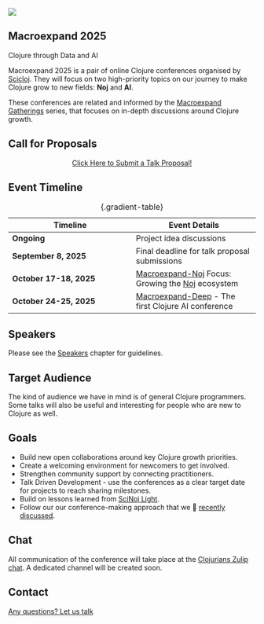 <div class="main-page">

::: {.conf-intro}
::: {.conf-intro__scicloj-logo}
![](images/sci-cloj-logo-transparent.svg){fig-alt="Scicloj logo"}
:::

::: {.conf-intro__title-wrppaer}
# Macroexpand 2025 {class="conf-intro__title"}

::: {.conf-intro__subtitle} 
Clojure through Data and AI 
:::
:::
:::

<div class="conf-intro__description">
Macroexpand 2025 is a pair of online Clojure conferences organised by [Scicloj](https://scicloj.github.io/). They will focus on two high-priority topics on our journey to make Clojure grow to new fields: **Noj** and **AI**.

These conferences are related and informed by the [Macroexpand Gatherings](https://scicloj.github.io/docs/community/groups/macroexpand/) series, that focuses on in-depth discussions around Clojure growth.
</div>

## Call for Proposals

:::{style="text-align: center;"}
[Click Here to Submit a Talk Proposal!](https://forms.gle/rQj5cR1FPAYR7mA97){class="btn btn-vertical-gradient btn-large" target="_blank"}
:::

## Event Timeline

|**Timeline**|**Event Details**|
|-|-|
|**Ongoing**|Project idea discussions|
|**September 8, 2025**|Final deadline for talk proposal submissions|
|**October 17-18, 2025**|[Macroexpand-Noj](./macroexpand_noj.html) Focus: Growing the [Noj](https://scicloj.github.io/noj/) ecosystem|
|**October 24-25, 2025**|[Macroexpand-Deep](./macroexpand_deep.html) - The first Clojure AI conference|
: {.gradient-table}

## Speakers

Please see the [Speakers](./speakers.html) chapter for guidelines.

## Target Audience

The kind of audience we have in mind is of general Clojure programmers. Some talks will also be useful and interesting for people who are new to Clojure as well.

## Goals

* Build new open collaborations around key Clojure growth priorities.
* Create a welcoming environment for newcomers to get involved.
* Strengthen community support by connecting practitioners.
* Talk Driven Development - use the conferences as a clear target date for projects to reach sharing milestones.
* Build on lessons learned from [SciNoj Light](https://scicloj.github.io/scinoj-light-1/).
* Follow our our conference-making approach that we 🎥 [recently discussed](https://www.youtube.com/watch?v=n6ICeRyXHsI).

## Chat

All communication of the conference will take place at the [Clojurians Zulip chat](https://scicloj.github.io/docs/community/chat/). A dedicated channel will be created soon.

## Contact

[Any questions? Let us talk](https://scicloj.github.io/docs/community/contact/){class="btn btn-gradient" target="_blank"}
</div>
